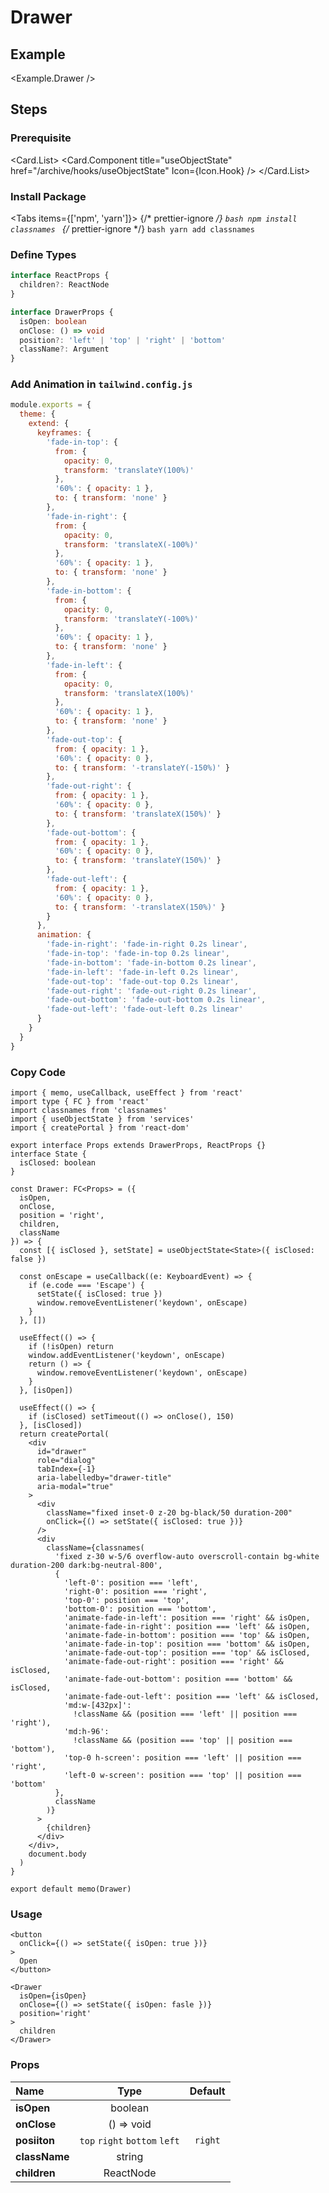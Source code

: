 
<BackTop />

# Drawer

## Example

<Example.Drawer />

## Steps

<div className='steps'>

### Prerequisite

<Card.List>
  <Card.Component
    title="useObjectState"
    href="/archive/hooks/useObjectState"
    Icon={Icon.Hook}
  />
</Card.List>

### Install Package

<Tabs items={['npm', 'yarn']}>
  {/* prettier-ignore */}
  <Tab>
    ```bash
    npm install classnames
    ```
    </Tab>
  {/* prettier-ignore */}
  <Tab>
    ```bash
    yarn add classnames
    ```
</Tab>
</Tabs>

### Define Types

```ts filename="types/index.d.ts"
interface ReactProps {
  children?: ReactNode
}

interface DrawerProps {
  isOpen: boolean
  onClose: () => void
  position?: 'left' | 'top' | 'right' | 'bottom'
  className?: Argument
}
```

### Add Animation in `tailwind.config.js`

```js filename="tailwind.config.js"
module.exports = {
  theme: {
    extend: {
      keyframes: {
        'fade-in-top': {
          from: {
            opacity: 0,
            transform: 'translateY(100%)'
          },
          '60%': { opacity: 1 },
          to: { transform: 'none' }
        },
        'fade-in-right': {
          from: {
            opacity: 0,
            transform: 'translateX(-100%)'
          },
          '60%': { opacity: 1 },
          to: { transform: 'none' }
        },
        'fade-in-bottom': {
          from: {
            opacity: 0,
            transform: 'translateY(-100%)'
          },
          '60%': { opacity: 1 },
          to: { transform: 'none' }
        },
        'fade-in-left': {
          from: {
            opacity: 0,
            transform: 'translateX(100%)'
          },
          '60%': { opacity: 1 },
          to: { transform: 'none' }
        },
        'fade-out-top': {
          from: { opacity: 1 },
          '60%': { opacity: 0 },
          to: { transform: '-translateY(-150%)' }
        },
        'fade-out-right': {
          from: { opacity: 1 },
          '60%': { opacity: 0 },
          to: { transform: 'translateX(150%)' }
        },
        'fade-out-bottom': {
          from: { opacity: 1 },
          '60%': { opacity: 0 },
          to: { transform: 'translateY(150%)' }
        },
        'fade-out-left': {
          from: { opacity: 1 },
          '60%': { opacity: 0 },
          to: { transform: '-translateX(150%)' }
        }
      },
      animation: {
        'fade-in-right': 'fade-in-right 0.2s linear',
        'fade-in-top': 'fade-in-top 0.2s linear',
        'fade-in-bottom': 'fade-in-bottom 0.2s linear',
        'fade-in-left': 'fade-in-left 0.2s linear',
        'fade-out-top': 'fade-out-top 0.2s linear',
        'fade-out-right': 'fade-out-right 0.2s linear',
        'fade-out-bottom': 'fade-out-bottom 0.2s linear',
        'fade-out-left': 'fade-out-left 0.2s linear'
      }
    }
  }
}
```

### Copy Code

```tsx filename="containers/Drawer/index.tsx"
import { memo, useCallback, useEffect } from 'react'
import type { FC } from 'react'
import classnames from 'classnames'
import { useObjectState } from 'services'
import { createPortal } from 'react-dom'

export interface Props extends DrawerProps, ReactProps {}
interface State {
  isClosed: boolean
}

const Drawer: FC<Props> = ({
  isOpen,
  onClose,
  position = 'right',
  children,
  className
}) => {
  const [{ isClosed }, setState] = useObjectState<State>({ isClosed: false })

  const onEscape = useCallback((e: KeyboardEvent) => {
    if (e.code === 'Escape') {
      setState({ isClosed: true })
      window.removeEventListener('keydown', onEscape)
    }
  }, [])

  useEffect(() => {
    if (!isOpen) return
    window.addEventListener('keydown', onEscape)
    return () => {
      window.removeEventListener('keydown', onEscape)
    }
  }, [isOpen])

  useEffect(() => {
    if (isClosed) setTimeout(() => onClose(), 150)
  }, [isClosed])
  return createPortal(
    <div
      id="drawer"
      role="dialog"
      tabIndex={-1}
      aria-labelledby="drawer-title"
      aria-modal="true"
    >
      <div
        className="fixed inset-0 z-20 bg-black/50 duration-200"
        onClick={() => setState({ isClosed: true })}
      />
      <div
        className={classnames(
          'fixed z-30 w-5/6 overflow-auto overscroll-contain bg-white duration-200 dark:bg-neutral-800',
          {
            'left-0': position === 'left',
            'right-0': position === 'right',
            'top-0': position === 'top',
            'bottom-0': position === 'bottom',
            'animate-fade-in-left': position === 'right' && isOpen,
            'animate-fade-in-right': position === 'left' && isOpen,
            'animate-fade-in-bottom': position === 'top' && isOpen,
            'animate-fade-in-top': position === 'bottom' && isOpen,
            'animate-fade-out-top': position === 'top' && isClosed,
            'animate-fade-out-right': position === 'right' && isClosed,
            'animate-fade-out-bottom': position === 'bottom' && isClosed,
            'animate-fade-out-left': position === 'left' && isClosed,
            'md:w-[432px]':
              !className && (position === 'left' || position === 'right'),
            'md:h-96':
              !className && (position === 'top' || position === 'bottom'),
            'top-0 h-screen': position === 'left' || position === 'right',
            'left-0 w-screen': position === 'top' || position === 'bottom'
          },
          className
        )}
      >
        {children}
      </div>
    </div>,
    document.body
  )
}

export default memo(Drawer)
```

### Usage

```tsx
<button
  onClick={() => setState({ isOpen: true })}
>
  Open
</button>

<Drawer
  isOpen={isOpen}
  onClose={() => setState({ isOpen: fasle })}
  position='right'
>
  children
</Drawer>
```

</div>

### Props

| Name                    |             Type              | Default |
| :---------------------- | :---------------------------: | :-----: |
| **isOpen**<Required />  |            boolean            |         |
| **onClose**<Required /> |          () => void           |         |
| **posiiton**            | `top` `right` `bottom` `left` | `right` |
| **className**           |            string             |         |
| **children**            |           ReactNode           |         |

<Comment />
